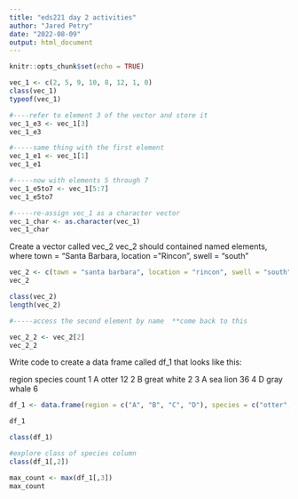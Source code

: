 ```yaml
---
title: "eds221 day 2 activities"
author: "Jared Petry"
date: "2022-08-09"
output: html_document
---
```


```r
knitr::opts_chunk$set(echo = TRUE)
```

```r
vec_1 <- c(2, 5, 9, 10, 8, 12, 1, 0)
class(vec_1)
typeof(vec_1)

#----refer to element 3 of the vector and store it 
vec_1_e3 <- vec_1[3]
vec_1_e3

#-----same thing with the first element 
vec_1_e1 <- vec_1[1]
vec_1_e1

#-----now with elements 5 through 7
vec_1_e5to7 <- vec_1[5:7]
vec_1_e5to7
```

```r
#-----re-assign vec_1 as a character vector 
vec_1_char <- as.character(vec_1)
vec_1_char
```

Create a vector called vec_2
vec_2 should contained named elements, where town = "Santa Barbara, location = "Rincon", swell = "south"

```r
vec_2 <- c(town = "santa barbara", location = "rincon", swell = "south")
vec_2

class(vec_2)
length(vec_2)

#-----access the second element by name  **come back to this

vec_2_2 <- vec_2[2]
vec_2_2
```

Write code to create a data frame called df_1 that looks like this:

   region     species count
 1      A       otter    12
 2      B great white     2
 3      A    sea lion    36
 4      D  gray whale     6

```r
df_1 <- data.frame(region = c("A", "B", "C", "D"), species = c("otter", "great white", "sea lion", "gray whale"), count = c(12, 2, 36, 6))

df_1

class(df_1)

#explore class of species column 
class(df_1[,2])

max_count <- max(df_1[,3])
max_count
```



